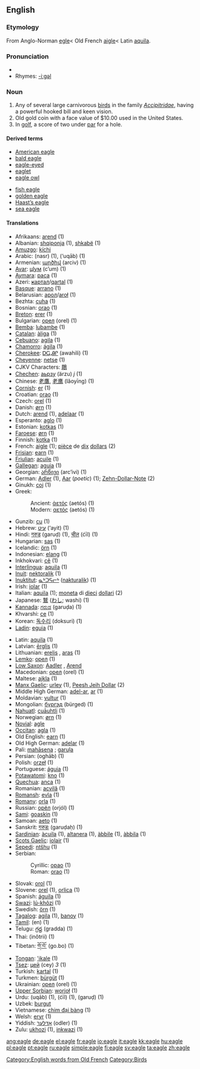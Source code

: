 {{see|Eagle}}
==English==
{{wikipediapar|Eagle}}
{{wikipediapar|Eagle (disambiguation)}}
===Etymology===
From Anglo-Norman [[egle]]< Old French [[aigle]]< Latin [[aquila]].

===Pronunciation===
*{{IPA|/'i:gəl/}}
*Rhymes: [[Rhymes:English:-iːɡəl|-iːɡəl]]

===Noun===
{{en-noun}}

# Any of several large carnivorous [[bird]]s in the family ''[[Accipitridae]]'', having a powerful hooked bill and keen vision.
# Old gold coin with a face value of $10.00 used in the United States.
# In [[golf]], a score of two under [[par]] for a hole.

====Derived terms====
{{top}}
*[[American eagle]]
*[[bald eagle]]
*[[eagle-eyed]]
*[[eaglet]]
*[[eagle owl]]
{{mid}}
*[[fish eagle]]
*[[golden eagle]]
*[[Haast's eagle|Haast’s eagle]]
*[[sea eagle]]
{{bottom}}

====Translations====
{{top}}
*Afrikaans: [[arend]] (1)
*Albanian: [[shqiponja]] (1), [[shkabë]] (1)
*[[Amuzgo]]: [[kíchi]]
*Arabic: {{ARchar|[[نسر]]}} (nasr) (1), {{ARchar|[[عقاب]]}} (‘uqāb) (1)
*Armenian: [[արծիվ]] (arciv) (1)
*[[Avar]]: [[цӀум]] (cʼum) (1)
*[[Aymara]]: [[paca]] (1)
*Azeri: [[ҝартал]]/[[qartal]] (1)
*[[Basque]]: [[arrano]] (1)
*Belarusian: [[арол]]/[[aroł]] (1)
*Bezhta: [[cuha]] (1)
*Bosnian: [[orao#Bosnian|orao]] (1)
*[[Breton]]: [[erer]] (1)
*Bulgarian: [[орел]] (orel) (1)
*[[Bemba]]: [[lubambe]] (1)
*[[Catalan]]: [[àliga]] (1)
*[[Cebuano]]: [[agila]] (1)
*[[Chamorro]]: [[ágila]] (1)
*[[Cherokee]]: [[ᎠᏩᎯᎵ]] (awahili) (1)
*[[Cheyenne]]: [[netse]] (1)
*CJKV Characters: [[鵰]]
*[[Chechen]]: [[аьрзу]] (ärzu) ''j'' (1)
*Chinese: [[老鷹]], [[老鹰]] (lǎoyīng) (1)
*[[Cornish]]: [[er]] (1)
*Croatian: [[orao#Croatian|orao]] (1)
*Czech: [[orel]] (1)
*Danish: [[ørn]] (1)
*Dutch: [[arend]] (1), [[adelaar]] (1)
*Esperanto: [[aglo]] (1)
*Estonian: [[kotkas]] (1)
*[[Faroese]]: [[ørn]] (1)
*Finnish: [[kotka]] (1)
*French: [[aigle]] {{m}} (1); [[pièce]] de [[dix]] [[dollar]]s (2)
*[[Frisian]]: [[earn]] (1)
*[[Friulian]]: [[acuile]] (1)
*[[Gallegan]]: [[aguia]] (1)
*Georgian: [[არწივი]] (arcʼivi) (1)
*German: [[Adler]] {{m}} (1), [[Aar]] {{m}} (''poetic'') (1); [[Zehn-Dollar-Note]] {{f}} (2)
*Ginukh: [[coj]] (1)
*Greek:
*:Ancient: [[ἀετός]] (aetós) {{m}} (1)
*:Modern: [[αετός]] (aetós) {{m}} (1)
*Gunzib: [[cu]] (1)
*Hebrew: [[עיט]] (‘ayit) (1)
*Hindi: [[गरुड]] (garuḍ) (1), [[चील]] (ćīl) (1)
*Hungarian: [[sas]] (1)
*Icelandic: [[örn]] (1)
*Indonesian: [[elang]] (1)
*Inkhokvari: [[cẽ]] (1)
*[[Interlingua]]: [[aquila]] (1)
*[[Inuit]]: [[nektoralik]] (1)
*[[Inuktitut]]: [[ᓇᒃᑐᕋᓕᒃ]] ([[nakturalik]]) (1)
*Irish: [[iolar]] {{m}} (1)
*Italian: [[aquila]] {{f}} (1); [[moneta]] di [[dieci]] [[dollaro|dollari]] (2)
*Japanese: [[鷲]] ([[わし]]; washi) (1)
*[[Kannada]]: [[ಗರುಡ]] (garuḍa) (1)
*Khvarshi: [[ce]] (1)
*Korean: [[독수리]] (doksuri) (1)
*[[Ladin]]: [[eguia]] (1)
{{mid}}
*Latin: [[aquila]] {{f}} (1)
*Latvian: [[ērglis]] (1)
*Lithuanian: [[erelis]] {{m}}, [[aras]] {{m}} (1)
*[[Lemko]]: [[орел]]  (1)
*[[Low Saxon]]: [[Aadler]] {{m}}, [[Arend]] {{m}}
*Macedonian: [[орел]] (orel) (1)
*Maltese: [[ajkla]] (1)
*[[Manx Gaelic]]: [[urley]] (1), [[Peesh Jeih Dollar]] (2)
*Middle High German: [[adel-ar]], [[ar]] (1)
*Moldavian: [[vultur]] (1)
*Mongolian: [[бүргэд]] (bürged) (1)
*[[Nahuatl]]: [[cuāuhtli]] (1)
*Norwegian: [[ørn]] {{m}} (1)
*[[Novial]]: [[agle]]
*[[Occitan]]: [[agla]] (1)
*Old English: [[earn]] (1)
*Old High German: [[adelar]] (1)
*Pali: [[mahāsena]] {{m}}; [[garuḷa]] {{m}}
*Persian: {{FAchar|[[عقاب]]}} (oghāb) (1)
*Polish: [[orzeł]] {{m}} (1)
*Portuguese: [[águia]] {{f}} (1)
*[[Potawatomi]]: [[kno]] (1)
*[[Quechua]]: [[anca]] (1)
*Romanian: [[acvilă]] {{f}} (1)
*[[Romansh]]: [[evla]] (1)
*[[Romany]]: [[orla]] {{f}} (1)
*Russian: [[орёл]] (orjól) (1)
*[[Sami]]: [[goaskin]] (1)
*Samoan: [[aeto]] (1)
*Sanskrit: [[गरुडः]] (garuḍaḥ) (1)
*[[Sardinian]]: [[àcuila]] (1), [[altanera]] (1), [[àbbile]] (1), [[àbbila]] (1)
*[[Scots Gaelic]]: [[iolair]] (1)
*[[Sepedi]]: [[ntšhu]] (1)
*Serbian:
*:Cyrillic: [[орао#Serbian|орао]] (1)
*:Roman: [[orao#Serbian|orao]] (1)
*Slovak: [[orol]] (1)
*Slovene: [[orel]] {{m}} (1), [[orlica]] {{f}} (1)
*Spanish: [[águila]] {{f}} (1)
*[[Swazi]]: [[lú-khôzi]] (1)
*Swedish: [[örn]] (1)
*[[Tagalog]]: [[agila]] (1), [[banoy]] (1)
*[[Tamil]]: (en) (1)
*Telugu: [[గ్రద్ద]] (gradda) (1)
*Thai: {{THchar|[[อินทรี]]}} (inôtrii) (1)
*Tibetan: [[གོ་བོ་]] (go.bo) (1)
*[[Tongan]]: [['ikale]] (1)
*[[Tsez]]: [[цей]] (cey) ''3'' (1)
*Turkish: [[kartal]] (1)
*Turkmen: [[bürgüt]] (1)
*Ukrainian: [[орел]] (orel) (1)
*[[Upper Sorbian]]: [[worjoł]] (1)
*Urdu: {{URchar|[[عقاب]]}} (uqāb) (1), {{URchar|[[چیل]]}} (ćīl) {{f}} (1), {{URchar|[[گرڈ]]}} (garuḍ) (1)
*Uzbek: [[burgut]]
*Vietnamese: [[chim đại bàng]] (1)
*Welsh: [[eryr]] (1)
*Yiddish: [[אָדלער]] (odler) {{m}} (1)
*Zulu: [[ukhozi]] (1), [[inkwazi]] (1)
{{bottom}}

[[Category:English words from Old French]]
[[Category:Birds]]

[[ang:eagle]]
[[de:eagle]]
[[el:eagle]]
[[fr:eagle]]
[[io:eagle]]
[[it:eagle]]
[[kk:eagle]]
[[hu:eagle]]
[[pl:eagle]]
[[pt:eagle]]
[[ru:eagle]]
[[simple:eagle]]
[[fi:eagle]]
[[sv:eagle]]
[[ta:eagle]]
[[zh:eagle]]